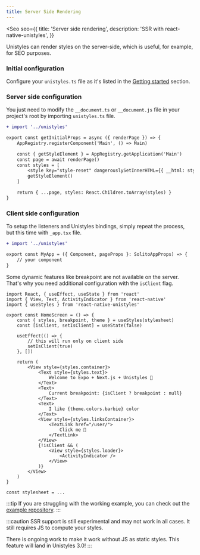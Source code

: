 ```yaml
---
title: Server Side Rendering
---
```



<Seo
    seo={{
        title: 'Server side rendering',
        description: 'SSR with react-native-unistyles',
    }}
>

<Badge label="NextJS" />
<Badge label="SSR" />
<Badge label="2.0.0" />

Unistyles can render styles on the server-side, which is useful, for example, for SEO purposes.

### Initial configuration

Configure your `unistyles.ts` file as it's listed in the [Getting started](/start/setup) section.

### Server side configuration

You just need to modify the `__document.ts` or `__document.js` file in your project's root by importing
`unistyles.ts` file.

```diff lang="tsx"
+ import '../unistyles'

export const getInitialProps = async ({ renderPage }) => {
    AppRegistry.registerComponent('Main', () => Main)

    const { getStyleElement } = AppRegistry.getApplication('Main')
    const page = await renderPage()
    const styles = [
        <style key="style-reset" dangerouslySetInnerHTML={{ __html: style }} />,
        getStyleElement()
    ]

    return { ...page, styles: React.Children.toArray(styles) }
}
```

### Client side configuration

To setup the listeners and Unistyles bindings, simply repeat the process, 
but this time with `_app.tsx` file.

```diff lang="tsx"
+ import '../unistyles'

export const MyApp = ({ Component, pageProps }: SolitoAppProps) => {
    // your component
}
```

Some dynamic features like breakpoint are not available on the server. That's why you need additional configuration with the `isClient` flag.

```tsx /import './styles'/ /isClient/
import React, { useEffect, useState } from 'react'
import { View, Text, ActivityIndicator } from 'react-native'
import { useStyles } from 'react-native-unistyles'

export const HomeScreen = () => {
    const { styles, breakpoint, theme } = useStyles(stylesheet)
    const [isClient, setIsClient] = useState(false)

    useEffect(() => {
        // this will run only on client side
        setIsClient(true)
    }, [])

    return (
        <View style={styles.container}>
            <Text style={styles.text}>
                Welcome to Expo + Next.js + Unistyles 👋
            </Text>
            <Text>
                Current breakpoint: {isClient ? breakpoint : null}
            </Text>
            <Text>
                I like {theme.colors.barbie} color
            </Text>
            <View style={styles.linksContainer}>
                <TextLink href="/user/">
                    Click me 🦄
                </TextLink>
            </View>
            {!isClient && (
                <View style={styles.loader}>
                    <ActivityIndicator />
                </View>
            )}
        </View>
    )
}

const stylesheet = ...
```

:::tip
If you are struggling with the working example, you can check out the [example repository](https://github.com/jpudysz/react-native-unistyles-ssr-exmaple).
:::

:::caution
SSR support is still experimental and may not work in all cases.
It still requires JS to compute your styles.

There is ongoing work to make it work without JS as static styles.
This feature will land in Unistyles 3.0!
:::


</Seo>
